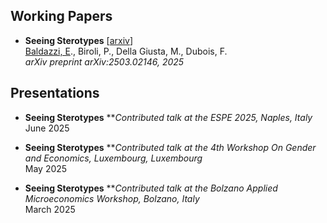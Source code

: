 ## **Working Papers**

-   **Seeing Sterotypes** \[[arxiv](https://arxiv.org/abs/2503.02146)\]\
    [Baldazzi, E]{.underline}., Biroli, P., Della Giusta, M., Dubois, F.\
    *arXiv preprint arXiv:2503.02146, 2025*


## **Presentations**

- **Seeing Sterotypes**
  ***Contributed talk at the [ESPE 2025](https://www.espe2025naples.com/){style="text-decoration: none"}, Naples, Italy\
    *June 2025

- **Seeing Sterotypes**
  ***Contributed talk at the [4th Workshop On Gender and Economics](https://inomics.com/conference/call-for-papers-4th-workshop-on-gender-and-economics-1547797#:~:text=The%20fourth%20edition%20of%20the,on%2022%2D23%20May%202025.){style="text-decoration: none"}, Luxembourg, Luxembourg\
    *May 2025

- **Seeing Sterotypes**
  ***Contributed talk at the [Bolzano Applied Microeconomics Workshop](https://www.unibz.it/en/events/bolzano-applied-microeconomics-workshop-2025){style="text-decoration: none"}, Bolzano, Italy\
    *March 2025





